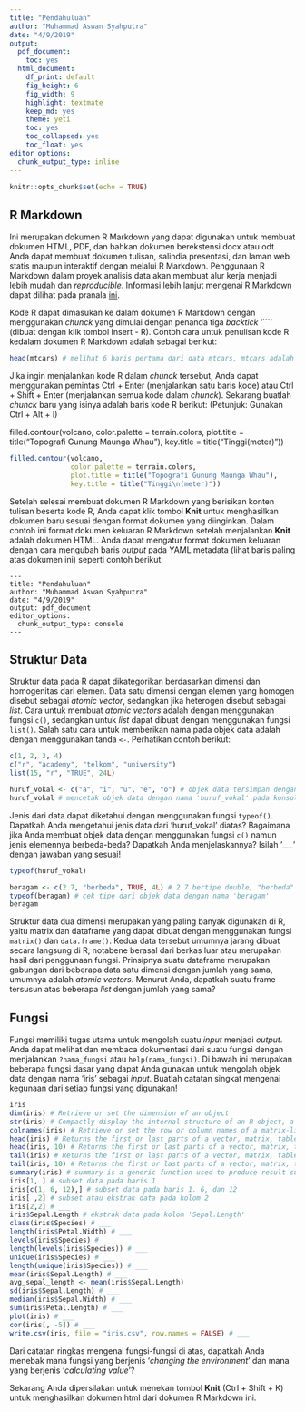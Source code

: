 ```yaml
---
title: "Pendahuluan"
author: "Muhammad Aswan Syahputra"
date: "4/9/2019"
output:
  pdf_document:
    toc: yes
  html_document:
    df_print: default
    fig_height: 6
    fig_width: 9
    highlight: textmate
    keep_md: yes
    theme: yeti
    toc: yes
    toc_collapsed: yes
    toc_float: yes
editor_options:
  chunk_output_type: inline
---
```


```r
knitr::opts_chunk$set(echo = TRUE)
```

## R Markdown

Ini merupakan dokumen R Markdown yang dapat digunakan untuk membuat dokumen HTML, PDF, dan bahkan dokumen berekstensi docx atau odt. Anda dapat membuat dokumen tulisan, salindia presentasi, dan laman web statis maupun interaktif dengan melalui R Markdown. Penggunaan R Markdown dalam proyek analisis data akan membuat alur kerja menjadi lebih mudah dan *reproducible*. Informasi lebih lanjut mengenai R Markdown dapat dilihat pada pranala [ini](http://rmarkdown.rstudio.com).

Kode R dapat dimasukan ke dalam dokumen R Markdown dengan menggunakan *chunck* yang dimulai dengan penanda  tiga *backtick* '```' (dibuat dengan klik tombol Insert - R). Contoh cara untuk penulisan kode R kedalam dokumen R Markdown adalah sebagai berikut:

```r
head(mtcars) # melihat 6 baris pertama dari data mtcars, mtcars adalah data bawaan yang tersedia di R
```

Jika ingin menjalankan kode R dalam *chunck* tersebut, Anda dapat menggunakan pemintas Ctrl + Enter (menjalankan satu baris kode) atau Ctrl + Shift + Enter (menjalankan semua kode dalam *chunck*). Sekarang buatlah *chunck* baru yang isinya adalah baris kode R berikut: (Petunjuk: Gunakan Ctrl + Alt + I)

filled.contour(volcano,
               color.palette = terrain.colors, 
               plot.title = title("Topografi Gunung Maunga Whau"), 
               key.title = title("Tinggi\n(meter)"))
```r
filled.contour(volcano,
               color.palette = terrain.colors, 
               plot.title = title("Topografi Gunung Maunga Whau"), 
               key.title = title("Tinggi\n(meter)"))
```

Setelah selesai membuat dokumen R Markdown yang berisikan konten tulisan beserta kode R, Anda dapat klik tombol **Knit** untuk menghasilkan dokumen baru sesuai dengan format dokumen yang diinginkan. Dalam contoh ini format dokumen keluaran R Markdown setelah menjalankan **Knit** adalah dokumen HTML. Anda dapat mengatur format dokumen keluaran dengan cara mengubah baris *output* pada YAML metadata (lihat baris paling atas dokumen ini) seperti contoh berikut:

```
---
title: "Pendahuluan"
author: "Muhammad Aswan Syahputra"
date: "4/9/2019"
output: pdf_document
editor_options: 
  chunk_output_type: console
---
```

## Struktur Data

Struktur data pada R dapat dikategorikan berdasarkan dimensi dan homogenitas dari elemen. Data satu dimensi dengan elemen yang homogen disebut sebagai *atomic vector*, sedangkan jika heterogen disebut sebagai *list*. Cara untuk membuat *atomic vectors* adalah dengan menggunakan fungsi `c()`, sedangkan untuk *list* dapat dibuat dengan menggunakan fungsi `list()`. Salah satu cara untuk memberikan nama pada objek data adalah dengan menggunakan tanda `<-`. Perhatikan contoh berikut:

```r
c(1, 2, 3, 4)
c("r", "academy", "telkom", "university")
list(15, "r", "TRUE", 24L)

huruf_vokal <- c("a", "i", "u", "e", "o") # objek data tersimpan dengan nama 'huruf_vokal', namun tidak tercetak pada konsol
huruf_vokal # mencetak objek data dengan nama 'huruf_vokal' pada konsol
```

Jenis dari data dapat diketahui dengan menggunakan fungsi `typeof()`. Dapatkah Anda mengetahui jenis data dari 'huruf_vokal' diatas? Bagaimana jika Anda membuat objek data dengan menggunakan fungsi `c()` namun jenis elemennya berbeda-beda? Dapatkah Anda menjelaskannya? Isilah '___' dengan jawaban yang sesuai!

```r
typeof(huruf_vokal)

beragam <- c(2.7, "berbeda", TRUE, 4L) # 2.7 bertipe double, "berbeda" bertipe character, TRUE bertipe logical, 4L bertipe integer
typeof(beragam) # cek tipe dari objek data dengan nama 'beragam'
beragam
```

Struktur data dua dimensi merupakan yang paling banyak digunakan di R, yaitu matrix dan dataframe yang dapat dibuat dengan menggunakan fungsi `matrix()` dan `data.frame()`. Kedua data tersebut umumnya jarang dibuat secara langsung di R, notabene berasal dari berkas luar atau merupakan hasil dari penggunaan fungsi. Prinsipnya suatu dataframe merupakan gabungan dari beberapa data satu dimensi dengan jumlah yang sama, umumnya adalah *atomic vectors*. Menurut Anda, dapatkah suatu frame tersusun atas beberapa *list* dengan jumlah yang sama?

## Fungsi

Fungsi memiliki tugas utama untuk mengolah suatu *input* menjadi *output*. Anda dapat melihat dan membaca dokumentasi dari suatu fungsi dengan menjalankan `?nama_fungsi` atau `help(nama_fungsi)`. Di bawah ini merupakan beberapa fungsi dasar yang dapat Anda gunakan untuk mengolah objek data dengan nama 'iris' sebagai *input*. Buatlah catatan singkat mengenai kegunaan dari setiap fungsi yang digunakan!

```r
iris
dim(iris) # Retrieve or set the dimension of an object
str(iris) # Compactly display the internal structure of an R object, a diagnostic function and an alternative to summary
colnames(iris) # Retrieve or set the row or column names of a matrix-like object.
head(iris) # Returns the first or last parts of a vector, matrix, table, data frame or function. Since head() and tail() are generic functions, they may also have been extended to other classes.
head(iris, 10) # Returns the first or last parts of a vector, matrix, table, data frame or function. Since head() and tail() are generic functions, they may also have been extended to other classes.
tail(iris) # Returns the first or last parts of a vector, matrix, table, data frame or function. Since head() and tail() are generic functions, they may also have been extended to other classes.
tail(iris, 10) # Returns the first or last parts of a vector, matrix, table, data frame or function. Since head() and tail() are generic functions, they may also have been extended to other classes.
summary(iris) # summary is a generic function used to produce result summaries of the results of various model fitting functions. The function invokes particular methods which depend on the class of the first argument.
iris[1, ] # subset data pada baris 1
iris[c(1, 6, 12),] # subset data pada baris 1. 6, dan 12
iris[ ,2] # subset atau ekstrak data pada kolom 2
iris[2,2] # ___
iris$Sepal.Length # ekstrak data pada kolom 'Sepal.Length'
class(iris$Species) # ___
length(iris$Petal.Width) # ___
levels(iris$Species) # ___
length(levels(iris$Species)) # ___
unique(iris$Species) # ___
length(unique(iris$Species)) # ___
mean(iris$Sepal.Length) # ___
avg_sepal_length <- mean(iris$Sepal.Length)
sd(iris$Sepal.Length) # ___
median(iris$Sepal.Width) # ___
sum(iris$Petal.Length) # ___
plot(iris) # ___
cor(iris[, -5]) # ___
write.csv(iris, file = "iris.csv", row.names = FALSE) # ___
```

Dari catatan ringkas mengenai fungsi-fungsi di atas, dapatkah Anda menebak mana fungsi yang berjenis '*changing the environment*' dan mana yang berjenis '*calculating value*'?

Sekarang Anda dipersilakan untuk menekan tombol **Knit** (Ctrl + Shift + K) untuk menghasilkan dokumen html dari dokumen R Markdown ini. 
